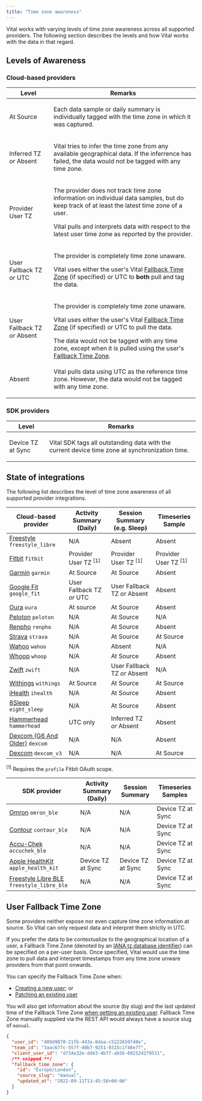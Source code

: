 ```yaml
---
title: "Time zone awareness"
---
```


Vital works with varying levels of time zone awareness across all supported providers. The following section describes the levels and how Vital works with the data in that regard.

## Levels of Awareness

### Cloud-based providers

| Level                      | Remarks                                                                              |
| -------------------------- | ------------------------------------------------------------------------------------ |
| At Source                  | <p>Each data sample or daily summary is individually tagged with the time zone in which it was captured.</p> |
| Inferred TZ _or_ Absent      | <p>Vital tries to infer the time zone from any available geographical data. If the inferrence has failed, the data would not be tagged with any time zone.</p> |
| Provider User TZ           | <p>The provider does not track time zone information on individual data samples, but do keep track of at least the latest time zone of a user.</p><p>Vital pulls and interprets data with respect to the latest user time zone as reported by the provider.</p> |
| User Fallback TZ _or_ UTC    | <p>The provider is completely time zone unaware.</p><p>Vital uses either the user's Vital [Fallback Time Zone](#fallback-time-zone) (if specified) or UTC to **both** pull and tag the data.</p> |
| User Fallback TZ _or_ Absent | <p>The provider is completely time zone unaware.</p><p>Vital uses either the user's Vital [Fallback Time Zone](#fallback-time-zone) (if specified) or UTC to pull the data. </p> The data would not be tagged with any time zone, except when it is pulled using the user's [Fallback Time Zone](#fallback-time-zone). |
| Absent                     | <p>Vital pulls data using UTC as the reference time zone. However, the data would not be tagged with any time zone.</p> |

### SDK providers

| Level                  | Remarks                                                                                    |
| ---------------------- | ------------------------------------------------------------------------------------------ |
| Device TZ at Sync      | <p>Vital SDK tags all outstanding data with the current device time zone at synchronization time.</p> |


## State of integrations

The following list describes the level of time zone awareness of all supported provider integrations.


| Cloud-based provider                                                            | Activity Summary (Daily)        | Session Summary (e.g. Sleep)     | Timeseries Sample                |
|---------------------------------------------------------------------------------| ------------------------------- | -------------------------------- | -------------------------------- |
| [Freestyle](https://www.freestylelibre.co.uk/libre/)     `freestyle_libre`      | N/A                             | Absent                           | Absent                           |
| [Fitbit](https://www.fitbit.com/global/uk/home)          `fitbit`               | Provider User TZ <sup>[1]</sup> | Provider User TZ <sup>[1]</sup>  | Provider User TZ <sup>[1]</sup>  |
| [Garmin](https://www.garmin.com)                         `garmin`               | At Source                       | At Source                        | Absent                           |
| [Google Fit](https://www.google.com/fit/)                `google_fit`           | User Fallback TZ _or_ UTC       | User Fallback TZ _or_ Absent     | Absent                           |
| [Oura](https://ouraring.com)                             `oura`                 | At source                       | At Source                        | Absent                           |
| [Peloton](https://www.onepeloton.com)                    `peloton`              | N/A                             | At Source                        | N/A                              |
| [Renpho](https://renpho.com)                             `renpho`               | N/A                             | At Source                        | Absent                           |
| [Strava](https://www.strava.com)                         `strava`               | N/A                             | At Source                        | At Source                        |
| [Wahoo](https://wahoofitness.com)                        `wahoo`                | N/A                             | Absent                           | N/A                              |
| [Whoop](https://www.whoop.com)                           `whoop`                | N/A                             | At Source                        | Absent                           |
| [Zwift](https://zwift.com)                               `zwift`                | N/A                             | User Fallback TZ _or_ Absent     | N/A                              |
| [Withings](https://www.withings.com)                     `withings`             | At Source                       | At Source                        | At Source                        |
| [iHealth](https://ihealthlabs.com)                       `ihealth`              | N/A                             | At Source                        | Absent                           |
| [8Sleep](https://www.eightsleep.com)                     `eight_sleep`          | N/A                             | At Source                        | Absent                           |
| [Hammerhead](https://www.hammerhead.io)                  `hammerhead`           | UTC only                        | Inferred TZ _or_ Absent          | Absent                           |
| [Dexcom (G6 And Older)](https://www.dexcom.com)          `dexcom`               | N/A                             | N/A                              | Absent                           |
| [Dexcom](https://www.dexcom.com)                         `dexcom_v3`            | N/A                             | N/A                              | At Source                        |

<sup>[1]</sup> Requires the `profile` Fitbit OAuth scope.

| SDK provider                                                                                         | Activity Summary (Daily) | Session Summary        | Timeseries Samples     |
|------------------------------------------------------------------------------------------------------| ------------------------ | ---------------------- | ---------------------- |
| [Omron](https://www.omron-healthcare.com)                                     `omron_ble`            | N/A                      | N/A                    | Device TZ at Sync      |
| [Contour](https://www.diabetes.ascensia.com)                                  `contour_ble`          | N/A                      | N/A                    | Device TZ at Sync      |
| [Accu-Chek](https://www.accu-chek.com)                                        `accuchek_ble`         | N/A                      | N/A                    | Device TZ at Sync      |
| [Apple HealthKit](https://www.apple.com/uk/ios/health/)                       `apple_health_kit`     | Device TZ at Sync        | Device TZ at Sync      | Device TZ at Sync      |
| [Freestyle Libre BLE](https://www.freestylelibre.co.uk/libre/)                `freestyle_libre_ble`  | N/A                      | N/A                    | Device TZ at Sync      |

## User Fallback Time Zone

Some providers neither expose nor even capture time zone information at source. So Vital can only request data and interpret them strictly in UTC.

If you prefer the data to be contextualize to the geographical location of a user, a Fallback Time Zone (denoted by an [IANA tz database identifier](https://data.iana.org/time-zones/tz-link.html))
can be specified on a per-user basis. Once specified, Vital would use the time zone to pull data and interpret timestamps from any time zone unware providers from that point onwards. 

You can specify the Fallback Time Zone when:

* [Creating a new user](/api-reference/user/create-user); or
* [Patching an existing user](/api-reference/user/patch-user)

You will also get information about the source (by slug) and the last updated time of the Fallback Time Zone [when getting an existing user](/api-reference/user/get-user). Fallback Time Zone manually supplied via the REST API would always have a source slug of `manual`.

```json Example
{
  "user_id": "409d9870-21fb-443a-8daa-c5222659f40e",
  "team_id": "3aac677c-557f-40b7-9251-0315c1f48e77",
  "client_user_id": "d734e32e-dd43-4b77-ab56-692524279531",
  /** snipped **/
  "fallback_time_zone": {
    "id": "Europe/London",
    "source_slug": "manual",
    "updated_at": "2022-09-11T13:45:56+00:00"
  }
}
```
